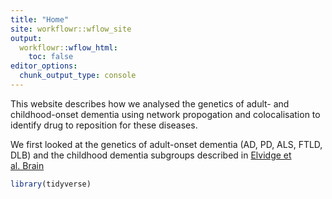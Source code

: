 ```yaml
---
title: "Home"
site: workflowr::wflow_site
output:
  workflowr::wflow_html:
    toc: false
editor_options:
  chunk_output_type: console
---
```


This website describes how we analysed the genetics of adult- and childhood-onset dementia using network propogation and colocalisation to identify drug to reposition for these diseases. 

We first looked at the genetics of adult-onset dementia (AD, PD, ALS, FTLD, DLB) and the childhood dementia subgroups described in [Elvidge et al. Brain](https://academic.oup.com/brain/article/146/11/4446/7226999)

```r
library(tidyverse)
```

